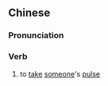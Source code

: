{{also|看脉}}
==Chinese==
{{zh-forms|s=看脉}}

===Pronunciation===
{{zh-pron
|m=kànmài
|mn=khòaⁿ-me̍h
|cat=v
}}

===Verb===
{{zh-verb}}

# {{lb|zh|literary}} to [[take]] [[someone]]'s [[pulse]]